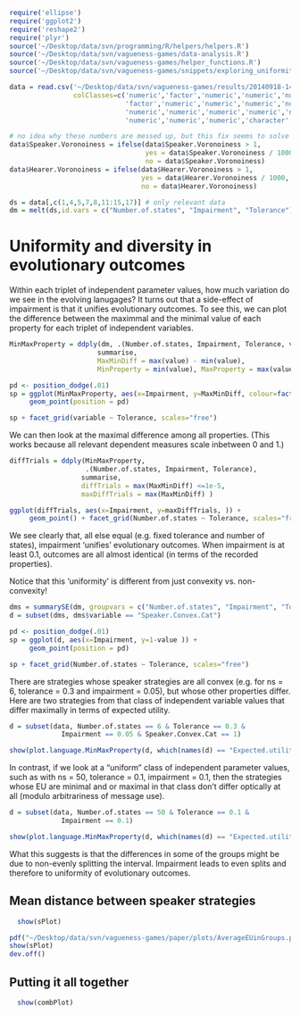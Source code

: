 ``` r

require('ellipse')
require('ggplot2')
require('reshape2')
require('plyr')
source('~/Desktop/data/svn/programming/R/helpers/helpers.R')
source('~/Desktop/data/svn/vagueness-games/data-analysis.R')
source('~/Desktop/data/svn/vagueness-games/helper_functions.R')
source('~/Desktop/data/svn/vagueness-games/snippets/exploring_uniformity_from_impairment/uniformity.R')

data = read.csv('~/Desktop/data/svn/vagueness-games/results/20140918-142408.varTolerance.csv', 
                colClasses=c('numeric','factor','numeric','numeric','numeric',
                             'factor','numeric','numeric','numeric','numeric',
                             'numeric','numeric','numeric','numeric','numeric',
                             'numeric','numeric','numeric','character','character'))

# no idea why these numbers are messed up, but this fix seems to solve it
data$Speaker.Voronoiness = ifelse(data$Speaker.Voronoiness > 1, 
                                  yes = data$Speaker.Voronoiness / 1000, 
                                  no = data$Speaker.Voronoiness)
data$Hearer.Voronoiness = ifelse(data$Hearer.Voronoiness > 1, 
                                 yes = data$Hearer.Voronoiness / 1000, 
                                 no = data$Hearer.Voronoiness)

ds = data[,c(1,4,5,7,8,11:15,17)] # only relevant data
dm = melt(ds,id.vars = c("Number.of.states", "Impairment", "Tolerance")) # melted data
```

Uniformity and diversity in evolutionary outcomes
=================================================

Within each triplet of independent parameter values, how much variation do we see in the evolving lanugages? It turns out that a side-effect of impairment is that it unifies evolutionary outcomes. To see this, we can plot the difference between the maximmal and the minimal value of each property for each triplet of independent variables.


```r
MinMaxProperty = ddply(dm, .(Number.of.states, Impairment, Tolerance, variable), 
                      summarise, 
                      MaxMinDiff = max(value) - min(value),
                      MinProperty = min(value), MaxProperty = max(value), MeanProperty = mean(value))

pd <- position_dodge(.01)
sp = ggplot(MinMaxProperty, aes(x=Impairment, y=MaxMinDiff, colour=factor(Number.of.states))) + 
     geom_point(position = pd)

sp + facet_grid(variable ~ Tolerance, scales="free")
```

We can then look at the maximal difference among all properties. (This works because all relevant dependent measures scale inbetween 0 and 1.)

```r
diffTrials = ddply(MinMaxProperty,
                   .(Number.of.states, Impairment, Tolerance), 
                  summarise, 
                  diffTrials = max(MaxMinDiff) <=1e-5,
                  maxDiffTrials = max(MaxMinDiff) )

ggplot(diffTrials, aes(x=Impairment, y=maxDiffTrials, )) + 
     geom_point() + facet_grid(Number.of.states ~ Tolerance, scales="free")
```

We see clearly that, all else equal (e.g. fixed tolerance and number of states), impairment 'unifies' evolutionary outcomes. When impairment is at least 0.1, outcomes are all almost identical (in terms of the recorded properties).

Notice that this 'uniformity' is different from just convexity vs. non-convexity!

```r

dms = summarySE(dm, groupvars = c("Number.of.states", "Impairment", "Tolerance", "variable"), measurevar="value")
d = subset(dms, dms$variable == "Speaker.Convex.Cat")

pd <- position_dodge(.01)
sp = ggplot(d, aes(x=Impairment, y=1-value )) + 
     geom_point(position = pd)

sp + facet_grid(Number.of.states ~ Tolerance, scales="free")

```

There are strategies whose speaker strategies are all convex (e.g. for ns = 6, tolerance = 0.3 and impairment = 0.05), but whose other properties differ. Here are two strategies from that class of independent variable values that differ maximally in terms of expected utility.

```r

d = subset(data, Number.of.states == 6 & Tolerance == 0.3 &
             Impairment == 0.05 & Speaker.Convex.Cat == 1)

show(plot.language.MinMaxProperty(d, which(names(d) == "Expected.utility")))

```

In contrast, if we look at a "uniform" class of independent parameter values, such as with ns = 50, tolerance = 0.1, impairment = 0.1, then the strategies whose EU are minimal and or maximal in that class don't differ optically at all (modulo arbitrariness of message use).

```r

d = subset(data, Number.of.states == 50 & Tolerance == 0.1 &
             Impairment == 0.1)

show(plot.language.MinMaxProperty(d, which(names(d) == "Expected.utility")))

```

What this suggests is that the differences in some of the groups might be due to non-evenly splitting the interval. Impairment leads to even splits and therefore to uniformity of evolutionary outcomes.

Mean distance between speaker strategies 
----------------------------------------

```r
  show(sPlot)

pdf("~/Desktop/data/svn/vagueness-games/paper/plots/AverageEUinGroups.pdf", height = 6, width = 8)
show(sPlot)
dev.off()

```

Putting it all together 
-----------------------


```r
  show(combPlot)
```

